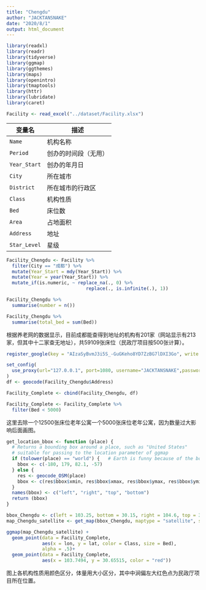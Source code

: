 ```yaml
---
title: "Chengdu"
author: "JACKTANSNAKE"
date: "2020/8/1"
output: html_document
---
```


```r
library(readxl)
library(readr)
library(tidyverse)
library(ggmap)
library(ggthemes)
library(maps) 
library(openintro)
library(tmaptools)
library(httr)
library(lubridate)
library(caret)
```

```r
Facility <- read_excel("../dataset/Facility.xlsx")
```

变量名        | 描述
------------- | --------------------
`Name`        | 机构名称
`Period`      | 创办的时间段（无用）
`Year_Start`  | 创办的年月日
`City`        | 所在城市
`District`    | 所在城市的行政区
`Class`       | 机构性质
`Bed`         | 床位数
`Area`        | 占地面积
`Address`     | 地址
`Star_Level`  | 星级

```r
Facility_Chengdu <- Facility %>%
  filter(City == "成都") %>%
  mutate(Year_Start = mdy(Year_Start)) %>%
  mutate(Year = year(Year_Start)) %>%
  mutate_if(is.numeric, ~ replace_na(., 0) %>% 
                             replace(., is.infinite(.), 1))

Facility_Chengdu %>%
  summarise(number = n())

Facility_Chengdu %>%
  summarise(total_bed = sum(Bed))
```
根据养老网的数据显示，目前成都能查得到地址的机构有201家（网站显示有213家，但其中十二家查无地址），共59109张床位（民政厅项目按500张计算）。

```r
register_google(key = "AIzaSyBvmJ3i5S_-GuGKeho8YD7ZzBG7lDXI3Go", write = TRUE)
```

```r
set_config(
  use_proxy(url="127.0.0.1", port=1080, username="JACKTANSNAKE",password="12q12q12q")
)
df <- geocode(Facility_Chengdu$Address)
```

```r
Facility_Complete <- cbind(Facility_Chengdu, df)
```

```r
Facility_Complete <- Facility_Complete %>%
  filter(Bed < 5000)
```

这里去除一个12500张床位老年公寓一个5000张床位老年公寓，因为数量过大影响后面画图。

```r
get_location_bbox <- function (place) {
  # Returns a bounding box around a place, such as "United States"
  # suitable for passing to the location parameter of ggmap
  if (tolower(place) == "world") {   # Earth is funny because of the bounds so handle it separately
    bbox <- c(-180, 179, 82.1, -57)
  } else {
    res <- geocode_OSM(place)
    bbox <- c(res$bbox$xmin, res$bbox$xmax, res$bbox$ymax, res$bbox$ymin)
  }
  names(bbox) <- c("left", "right", "top", "bottom")
  return (bbox)
}
```

```r
bbox_Chengdu <- c(left = 103.25, bottom = 30.15, right = 104.6, top = 31.15)
map_Chengdu_satellite <- get_map(bbox_Chengdu, maptype = "satellite", source = "osm")
```

```r
ggmap(map_Chengdu_satellite) + 
  geom_point(data = Facility_Complete,
             aes(x = lon, y = lat, color = Class, size = Bed),
             alpha = .5)+
  geom_point(data = Facility_Complete,
             aes(x = 103.7494, y = 30.65515, color = "red"))
```

图上各机构性质用颜色区分，体量用大小区分，其中中涧偏左大红色点为民政厅项目所在位置。